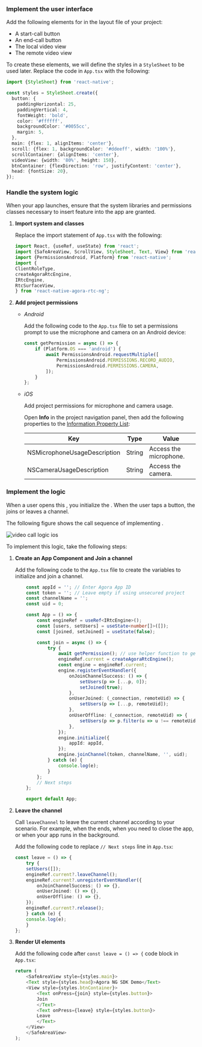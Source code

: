 <PlatformWrapper platform="react-native">

### Implement the user interface

Add the following elements for <Vpd k="NAME"/> in the layout file of your project:

- A start-call button
- An end-call button
- The local video view
- The remote video view

To create these elements, we will define the styles in a `StyleSheet` to be used later. Replace the code in `App.tsx` with the following:

```typescript
import {StyleSheet} from 'react-native';

const styles = StyleSheet.create({
  button: {
    paddingHorizontal: 25,
    paddingVertical: 4,
    fontWeight: 'bold',
    color: '#ffffff',
    backgroundColor: '#0055cc',
    margin: 5,
  },
  main: {flex: 1, alignItems: 'center'},
  scroll: {flex: 1, backgroundColor: '#ddeeff', width: '100%'},
  scrollContainer: {alignItems: 'center'},
  videoView: {width: '80%', height: 150},
  btnContainer: {flexDirection: 'row', justifyContent: 'center'},
  head: {fontSize: 20},
});
```

### Handle the system logic

When your app launches, ensure that the system libraries and permissions classes necessary to insert <Vpd k="NAME"/> feature into the app are granted.

1. **Import system and <Vg k="VSDK" /> classes**

    Replace the import statement of `App.tsx` with the following:

    ```typescript
    import React, {useRef, useState} from 'react';
    import {SafeAreaView, ScrollView, StyleSheet, Text, View} from 'react-native';
    import {PermissionsAndroid, Platform} from 'react-native';
    import {
    ClientRoleType,
    createAgoraRtcEngine,
    IRtcEngine,
    RtcSurfaceView,
    } from 'react-native-agora-rtc-ng';
    ```

1. **Add project permissions**

     - *Android*

        Add the following code to the `App.tsx` file to set a permissions prompt to use the microphone and camera on an Android device:

        ```typescript
        const getPermission = async () => {
            if (Platform.OS === 'android') {
                await PermissionsAndroid.requestMultiple([
                    PermissionsAndroid.PERMISSIONS.RECORD_AUDIO,
                    PermissionsAndroid.PERMISSIONS.CAMERA,
                ]);
            }
        };
        ```
     -  *iOS*

        Add project permissions for microphone and camera usage.

        Open **Info** in the project navigation panel, then add the following properties to the [Information Property List](https://help.apple.com/xcode/mac/current/#/dev3f399a2a6):

        | Key                          | Type   | Value                  |
        |------------------------------|--------|------------------------|
        | NSMicrophoneUsageDescription | String | Access the microphone. |
        | NSCameraUsageDescription     | String | Access the camera.     |

### Implement the  <Vpd k="NAME"/> logic

When a user opens this <Vpl k="CLIENT" />, you initialize the <Vg k="ENGINE" />. When the user taps a button, the <Vpl k="CLIENT" /> joins or leaves a channel.

The following figure shows the <Vpd k="SDK" /> call sequence of implementing   <Vpd k="PRODUCT" />.

![video call logic ios](/images/voice-sdk/voice-call-logic-android.svg)

To implement this logic, take the following steps:

1. **Create an App Component and Join a channel**

    Add the following code to the `App.tsx` file to create the variables to initialize <Vg k="ENGINE" /> and join a channel.

    ```typescript
        const appId = ''; // Enter Agora App ID
        const token = ''; // Leave empty if using unsecured project
        const channelName = '';
        const uid = 0;

        const App = () => {
            const engineRef = useRef<IRtcEngine>();
            const [users, setUsers] = useState<number[]>([]);
            const [joined, setJoined] = useState(false);

            const join = async () => {
                try {
                    await getPermission(); // use helper function to get permissions on Android
                    engineRef.current = createAgoraRtcEngine();
                    const engine = engineRef.current;
                    engine.registerEventHandler({
                        onJoinChannelSuccess: () => {
                            setUsers(p => [...p, 0]);
                            setJoined(true);
                        },
                        onUserJoined: (_connection, remoteUid) => {
                            setUsers(p => [...p, remoteUid]);
                        },
                        onUserOffline: (_connection, remoteUid) => {
                            setUsers(p => p.filter(u => u !== remoteUid));
                        },
                    });
                    engine.initialize({
                        appId: appId,
                    });
                    engine.joinChannel(token, channelName, '', uid);
                } catch (e) {
                    console.log(e);
                }
            };
            // Next steps
        };

        export default App;

    ```

1. **Leave the channel**

    Call `leaveChannel` to leave the current channel according to your scenario. For example, when the <Vpd k="NAME"/> ends, when you need to close the app, or when your app runs in the background.

    Add the following code to replace `// Next steps` line in `App.tsx`:

    ```typescript
    const leave = () => {
        try {
        setUsers([]);
        engineRef.current?.leaveChannel();
        engineRef.current?.unregisterEventHandler({
            onJoinChannelSuccess: () => {},
            onUserJoined: () => {},
            onUserOffline: () => {},
        });
        engineRef.current?.release();
        } catch (e) {
        console.log(e);
        }
    };
    ```

1. **Render UI elements**

    Add the following code after `const leave = () => {` code block in `App.tsx`:

    ```typescript
    return (
        <SafeAreaView style={styles.main}>
        <Text style={styles.head}>Agora NG SDK Demo</Text>
        <View style={styles.btnContainer}>
            <Text onPress={join} style={styles.button}>
            Join
            </Text>
            <Text onPress={leave} style={styles.button}>
            Leave
            </Text>
        </View>
        </SafeAreaView>
    );
    ```
</PlatformWrapper>